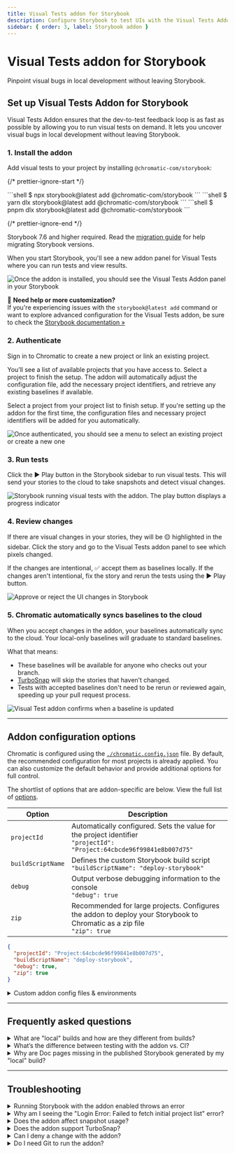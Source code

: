 ```yaml
---
title: Visual Tests addon for Storybook
description: Configure Storybook to test UIs with the Visual Tests Addon
sidebar: { order: 3, label: Storybook addon }
---
```



# Visual Tests addon for Storybook

Pinpoint visual bugs in local development without leaving Storybook.

## Set up Visual Tests Addon for Storybook

Visual Tests Addon ensures that the dev-to-test feedback loop is as fast as possible by allowing you to run visual tests on demand. It lets you uncover visual bugs in local development without leaving Storybook.

### 1. Install the addon

Add visual tests to your project by installing `@chromatic-com/storybook`:

{/* prettier-ignore-start */}

<InstallSnippets>
  <Fragment slot="npm">
  ```shell
  $ npx storybook@latest add @chromatic-com/storybook
  ```
  </Fragment>
  <Fragment slot="yarn">
  ```shell
  $ yarn dlx storybook@latest add @chromatic-com/storybook
  ```
  </Fragment>
  <Fragment slot="pnpm">
  ```shell
  $ pnpm dlx storybook@latest add @chromatic-com/storybook
  ```
  </Fragment>
</InstallSnippets>

{/* prettier-ignore-end */}

<div class="aside">

Storybook 7.6 and higher required. Read the [migration guide](https://storybook.js.org/docs/migration-guide) for help migrating Storybook versions.

</div>

When you start Storybook, you'll see a new addon panel for Visual Tests where you can run tests and view results.

![Once the addon is installed, you should see the Visual Tests Addon panel in your Storybook](../../images/visual-tests-enable.png)

<div class="aside">

🤖 **Need help or more customization?**<br/>
If you're experiencing issues with the `storybook@latest add` command or want to explore advanced configuration for the Visual Tests addon, be sure to check the [Storybook documentation »](https://storybook.js.org/docs/writing-tests/visual-testing)

</div>

### 2. Authenticate

Sign in to Chromatic to create a new project or link an existing project.

You’ll see a list of available projects that you have access to. Select a project to finish the setup. The addon will automatically adjust the configuration file, add the necessary project identifiers, and retrieve any existing baselines if available.

Select a project from your project list to finish setup. If you're setting up the addon for the first time, the configuration files and necessary project identifiers will be added for you automatically.

![Once authenticated, you should see a menu to select an existing project or create a new one](../../images/visual-tests-project-selection.png)

### 3. Run tests

Click the ▶️ Play button in the Storybook sidebar to run visual tests. This will send your stories to the cloud to take snapshots and detect visual changes.

![Storybook running visual tests with the addon. The play button displays a progress indicator](../../images/visual-tests-tests-running.png)

### 4. Review changes

If there are visual changes in your stories, they will be 🟡 highlighted in the sidebar. Click the story and go to the Visual Tests addon panel to see which pixels changed.

If the changes are intentional, ✅ accept them as baselines locally. If the changes aren't intentional, fix the story and rerun the tests using the ▶️ Play button.

![Approve or reject the UI changes in Storybook](../../images/visual-tests-accept-all.png)

### 5. Chromatic automatically syncs baselines to the cloud

When you accept changes in the addon, your baselines automatically sync to the cloud. Your local-only baselines will graduate to standard baselines.

What that means:

- These baselines will be available for anyone who checks out your branch.
- [TurboSnap](/docs/turbosnap) will skip the stories that haven’t changed.
- Tests with accepted baselines don't need to be rerun or reviewed again, speeding up your pull request process.

![Visual Test addon confirms when a baseline is updated](../../images/visual-tests-approved.png)

---

## Addon configuration options

Chromatic is configured using the [`./chromatic.config.json`](/docs/cli#chromatic-config-file) file. By default, the recommended configuration for most projects is already applied. You can also customize the default behavior and provide additional options for full control.

The shortlist of options that are addon-specific are below. View the full list of [options](/docs/configure#options).

| Option            | Description                                                                                                                  |
| ----------------- | ---------------------------------------------------------------------------------------------------------------------------- |
| `projectId`       | Automatically configured. Sets the value for the project identifier <br/> `"projectId": "Project:64cbcde96f99841e8b007d75"`  |
| `buildScriptName` | Defines the custom Storybook build script <br/> `"buildScriptName": "deploy-storybook"`                                      |
| `debug`           | Output verbose debugging information to the console <br/> `"debug": true`                                                    |
| `zip`             | Recommended for large projects. Configures the addon to deploy your Storybook to Chromatic as a zip file <br/> `"zip": true` |

```json title="./chromatic.config.json"
{
  "projectId": "Project:64cbcde96f99841e8b007d75",
  "buildScriptName": "deploy-storybook",
  "debug": true,
  "zip": true
}
```

<details>
<summary >Custom addon config files & environments</summary>

If you have separate config for different environments, use `configFile` to specify which file to load. Here's how you'd apply one config for `development` and another for `production`.

```ts title=".storybook/main.ts"
// Replace your-framework with the framework you are using (e.g., react-webpack5, vue3-vite)
import type { StorybookConfig } from "@storybook/your-framework";

const config: StorybookConfig = {
  stories: ["../src/**/*.mdx", "../src/**/*.stories.@(js|jsx|mjs|ts|tsx)"],
  addons: [
    // Other Storybook addons
    {
      name: "@chromatic-com/storybook",
      options: {
        //👇 Loads the configuration file based on the current environment
        configFile:
          process.env.NODE_ENV === "development"
            ? "chromatic.config.json"
            : "production.config.json",
      },
    },
  ],
};
export default config;
```

</details>

---

## Frequently asked questions

<details>
<summary>What are "local" builds and how are they different from builds?</summary>

A build is an automated visual test run. When you set up Chromatic in CI, a build runs every time you push a commit to your repository.

With the addon, you're able to visually test uncommitted code. This is useful when you want to quickly check your work in progress for visual changes. The addon creates local builds to designate ephemeral uncommitted code from normal builds which use committed code. "Local" just means local to you.

Updating baselines in local builds only affects your other local builds on a given branch. This allows you to iterate quickly in development without affecting teammates. When you want to update the baselines with teammates, you commit and push your work, which triggers a normal build via CI.

If the code is the same between your last local build and the normal build triggered by CI, Chromatic will automatically auto-accept baselines in the normal build so that you don't need to review twice. If you have TurboSnap, Chromatic will intelligently test only the stories that changed and copy over snapshots from stories that were unchanged.

</details>

<details>
<summary>What’s the difference between testing with the addon vs. CI?</summary>

The addon allows running tests on-demand to detect bugs earlier in development. It saves time because you don’t have to wait for CI jobs to finish running. But the addon doesn't replace CI, Chromatic still requires CI to do its job.

</details>

<details>
<summary>Why are Doc pages missing in the published Storybook generated by my "local" build?</summary>

By default, [Docs](https://storybook.js.org/docs/writing-docs) are disabled in local builds created by Visual Tests addon.

You can enable Docs by setting the following flags: `disableBlocks`, `disableAutoDocs`, `disableMDXEntries`, and `disableDocgen` to `false` in your `.storybook/main.ts`. Learn more about these flags [here](https://storybook.js.org/docs/api/main-config/main-config-build#test).

```ts title=".storybook/main.ts"
// Replace your-framework with the framework you are using (e.g., react-webpack5, vue3-vite)
import type { StorybookConfig } from "@storybook/your-framework";

const config: StorybookConfig = {
  // ...
  build: {
    test: {
      disableBlocks: false,
      disableAutoDocs: false,
      disableMDXEntries: false,
      disableDocgen: false,
    },
  },
};

export default config;
```

That said, we don't recommend turning Docs on for local builds because this will cause the build time to increase considerably.

</details>

---

## Troubleshooting

<details>
<summary>Running Storybook with the addon enabled throws an error</summary>

When running Storybook with the addon enabled, you may encounter the following error:

```shell
const stringWidth = require('string-width');

Error [ERR_REQUIRE_ESM]: require() of ES Module /my-project/node_modules/string-width/index.js is not supported.
```

This is a [known issue](https://github.com/storybookjs/storybook/issues/22431#issuecomment-1630086092) when using an older version of the Yarn package manager (e.g., version 1.x). To solve this issue, you can upgrade to the latest stable version. However, if you cannot upgrade, adjust your `package.json` file and provide a resolution field to enable the Yarn package manager to install the correct dependencies. In doing so, you may be required to delete your `node_modules` directory and `yarn.lock` file before installing the dependencies again.

```json title="package.json"
{
  "resolutions": {
    "jackspeak": "2.1.1"
  }
}
```

</details>

<details>
<summary>Why am I seeing the "Login Error: Failed to fetch initial project list" error?</summary>

This error typically means Chromatic's Visual Tests Addon cannot retrieve your list of projects during the login or authentication step. Here are the most common causes and how to resolve them:

#### 1. Missing or invalid `chromatic.config.json` file

Ensure your project has a `chromatic.config.json file` in the root directory with a valid `projectId`. Example:

```json title="chromatic.config.json"
{
  "$schema": "https://www.chromatic.com/config-file.schema.json",
  "projectId": "Project:your_project_id_here"
}
```

- This file must be committed to your repository.
- The `projectId` is different from your `projectToken`. It's the number from the Chromatic link.

#### 2. Insufficient GitHub permissions

If Chromatic cannot retrieve your projects, your <b>git provider</b> account may not have the necessary access. Check:

- You granted access to the correctgit provider organization when authorizing Chromatic.
- You're logged in with the same git provider account with access to the target project.
- Try signing in via an incognito or private browser window to avoid caching or token issues.

#### 3. Blocked network requests

If your network blocks requests to Chromatic’s API, the Visual Tests Addon may not work properly. Check your network:

- Confirm you can access `https://www.chromatic.com/api` and `https://index.chromatic.com/graphql` from your browser.
- If you use a corporate <b>proxy</b>, <b>VPN</b>, <b>firewall</b>, or <b>SSL</b> inspection, they might be interfering with the request.

</details>

<details>
<summary>Does the addon affect snapshot usage?</summary>

The Visual Tests addon uses the same [pricing tiers as Chromatic](https://www.chromatic.com/pricing), providing the number of snapshots subscribed to in your plan. If you have any questions about snapshot costs or billing, please contact us <a class="intercom-concierge-bot"><b>via in-app chat</b></a>.

</details>

<details>
<summary id="turbosnap-support">Does the addon support TurboSnap?</summary>

Yes. Visual Tests addon supports TurboSnap via the [`./chromatic.config.json`](/docs/cli#chromatic-config-file) file.

</details>

<details>
<summary>Can I deny a change with the addon?</summary>

No. Denying changes is only available when running builds from CI or the CLI. If you need to, you can revert changes by clicking the ”Unaccept” button in the addon panel.

</details>

<details>
<summary id="git-addon">Do I need Git to run the addon?</summary>

Yes, Visual Tests addon requires Git to track baselines for each story. To use Chromatic, you need to have git initialized in your project repository and have at least one commit.

</details>
